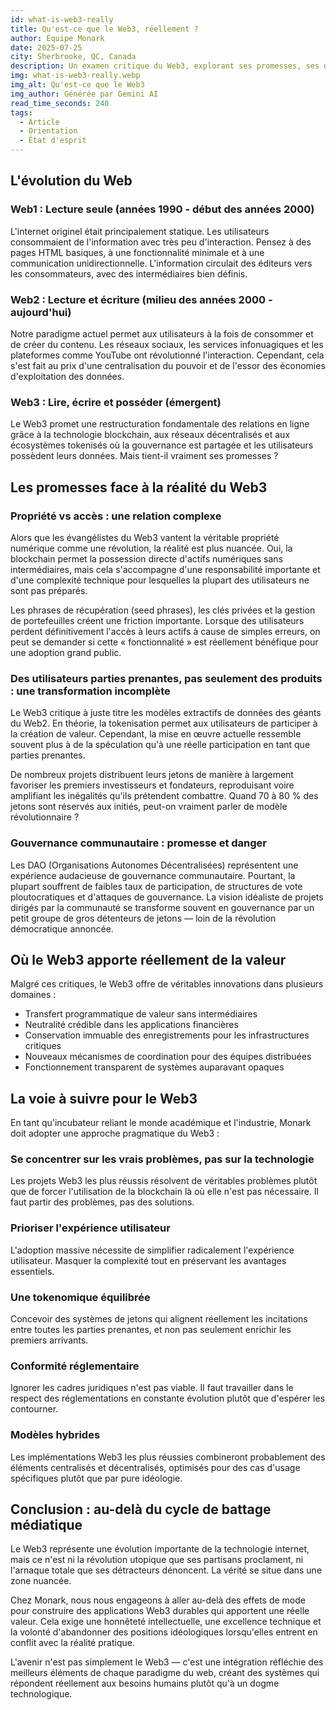 ```yaml
---
id: what-is-web3-really
title: Qu'est-ce que le Web3, réellement ?
author: Équipe Monark
date: 2025-07-25
city: Sherbrooke, QC, Canada
description: Un examen critique du Web3, explorant ses promesses, ses défis et la réalité des technologies décentralisées. Cet article vise à clarifier les idées reçues et à offrir une vision équilibrée de ce que le Web3 peut réellement apporter.
img: what-is-web3-really.webp
img_alt: Qu'est-ce que le Web3
img_author: Générée par Gemini AI 
read_time_seconds: 240
tags:
  - Article
  - Orientation
  - État d'esprit
---
```


## L'évolution du Web

### Web1 : Lecture seule (années 1990 - début des années 2000)

L'internet originel était principalement statique. Les utilisateurs consommaient de l'information avec très peu d'interaction. Pensez à des pages HTML basiques, à une fonctionnalité minimale et à une communication unidirectionnelle. L'information circulait des éditeurs vers les consommateurs, avec des intermédiaires bien définis.

### Web2 : Lecture et écriture (milieu des années 2000 - aujourd'hui)

Notre paradigme actuel permet aux utilisateurs à la fois de consommer et de créer du contenu. Les réseaux sociaux, les services infonuagiques et les plateformes comme YouTube ont révolutionné l'interaction. Cependant, cela s'est fait au prix d'une centralisation du pouvoir et de l'essor des économies d'exploitation des données.

### Web3 : Lire, écrire et posséder (émergent)

Le Web3 promet une restructuration fondamentale des relations en ligne grâce à la technologie blockchain, aux réseaux décentralisés et aux écosystèmes tokenisés où la gouvernance est partagée et les utilisateurs possèdent leurs données. Mais tient-il vraiment ses promesses ?

## Les promesses face à la réalité du Web3

### Propriété vs accès : une relation complexe

Alors que les évangélistes du Web3 vantent la véritable propriété numérique comme une révolution, la réalité est plus nuancée. Oui, la blockchain permet la possession directe d'actifs numériques sans intermédiaires, mais cela s'accompagne d'une responsabilité importante et d'une complexité technique pour lesquelles la plupart des utilisateurs ne sont pas préparés.

Les phrases de récupération (seed phrases), les clés privées et la gestion de portefeuilles créent une friction importante. Lorsque des utilisateurs perdent définitivement l'accès à leurs actifs à cause de simples erreurs, on peut se demander si cette « fonctionnalité » est réellement bénéfique pour une adoption grand public.

### Des utilisateurs parties prenantes, pas seulement des produits : une transformation incomplète

Le Web3 critique à juste titre les modèles extractifs de données des géants du Web2. En théorie, la tokenisation permet aux utilisateurs de participer à la création de valeur. Cependant, la mise en œuvre actuelle ressemble souvent plus à de la spéculation qu'à une réelle participation en tant que parties prenantes.

De nombreux projets distribuent leurs jetons de manière à largement favoriser les premiers investisseurs et fondateurs, reproduisant voire amplifiant les inégalités qu'ils prétendent combattre. Quand 70 à 80 % des jetons sont réservés aux initiés, peut-on vraiment parler de modèle révolutionnaire ?

### Gouvernance communautaire : promesse et danger

Les DAO (Organisations Autonomes Décentralisées) représentent une expérience audacieuse de gouvernance communautaire. Pourtant, la plupart souffrent de faibles taux de participation, de structures de vote ploutocratiques et d'attaques de gouvernance. La vision idéaliste de projets dirigés par la communauté se transforme souvent en gouvernance par un petit groupe de gros détenteurs de jetons — loin de la révolution démocratique annoncée.

## Où le Web3 apporte réellement de la valeur

Malgré ces critiques, le Web3 offre de véritables innovations dans plusieurs domaines :

- Transfert programmatique de valeur sans intermédiaires
- Neutralité crédible dans les applications financières
- Conservation immuable des enregistrements pour les infrastructures critiques
- Nouveaux mécanismes de coordination pour des équipes distribuées
- Fonctionnement transparent de systèmes auparavant opaques

## La voie à suivre pour le Web3

En tant qu'incubateur reliant le monde académique et l'industrie, Monark doit adopter une approche pragmatique du Web3 :

### Se concentrer sur les vrais problèmes, pas sur la technologie

Les projets Web3 les plus réussis résolvent de véritables problèmes plutôt que de forcer l'utilisation de la blockchain là où elle n'est pas nécessaire. Il faut partir des problèmes, pas des solutions.

### Prioriser l'expérience utilisateur

L'adoption massive nécessite de simplifier radicalement l'expérience utilisateur. Masquer la complexité tout en préservant les avantages essentiels.

### Une tokenomique équilibrée

Concevoir des systèmes de jetons qui alignent réellement les incitations entre toutes les parties prenantes, et non pas seulement enrichir les premiers arrivants.

### Conformité réglementaire

Ignorer les cadres juridiques n'est pas viable. Il faut travailler dans le respect des réglementations en constante évolution plutôt que d'espérer les contourner.

### Modèles hybrides

Les implémentations Web3 les plus réussies combineront probablement des éléments centralisés et décentralisés, optimisés pour des cas d'usage spécifiques plutôt que par pure idéologie.

## Conclusion : au-delà du cycle de battage médiatique

Le Web3 représente une évolution importante de la technologie internet, mais ce n'est ni la révolution utopique que ses partisans proclament, ni l'arnaque totale que ses détracteurs dénoncent. La vérité se situe dans une zone nuancée.

Chez Monark, nous nous engageons à aller au-delà des effets de mode pour construire des applications Web3 durables qui apportent une réelle valeur. Cela exige une honnêteté intellectuelle, une excellence technique et la volonté d'abandonner des positions idéologiques lorsqu'elles entrent en conflit avec la réalité pratique.

L'avenir n'est pas simplement le Web3 — c'est une intégration réfléchie des meilleurs éléments de chaque paradigme du web, créant des systèmes qui répondent réellement aux besoins humains plutôt qu'à un dogme technologique.
